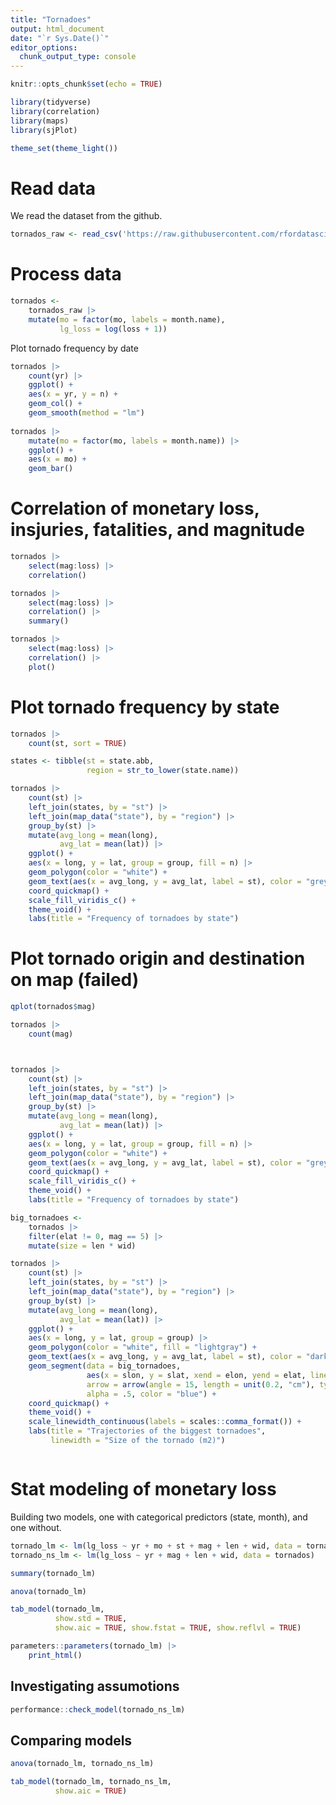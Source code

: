 ```yaml
---
title: "Tornadoes"
output: html_document
date: "`r Sys.Date()`"
editor_options: 
  chunk_output_type: console
---
```


```r
knitr::opts_chunk$set(echo = TRUE)

library(tidyverse)
library(correlation)
library(maps)
library(sjPlot)

theme_set(theme_light())
```

# Read data

We read the dataset from the github.

```r
tornados_raw <- read_csv('https://raw.githubusercontent.com/rfordatascience/tidytuesday/master/data/2023/2023-05-16/tornados.csv')

```

# Process data

```r
tornados <- 
    tornados_raw |> 
    mutate(mo = factor(mo, labels = month.name),
           lg_loss = log(loss + 1))


```

Plot tornado frequency by date

```r
tornados |> 
    count(yr) |> 
    ggplot() +
    aes(x = yr, y = n) +
    geom_col() +
    geom_smooth(method = "lm")
    
tornados |> 
    mutate(mo = factor(mo, labels = month.name)) |> 
    ggplot() +
    aes(x = mo) +
    geom_bar()

```

# Correlation of monetary loss, insjuries, fatalities, and magnitude

```r
    
tornados |> 
    select(mag:loss) |> 
    correlation()

tornados |> 
    select(mag:loss) |> 
    correlation() |> 
    summary()

tornados |> 
    select(mag:loss) |> 
    correlation() |> 
    plot()

```


# Plot tornado frequency by state

```r
tornados |> 
    count(st, sort = TRUE)

states <- tibble(st = state.abb,
                 region = str_to_lower(state.name))

tornados |> 
    count(st) |> 
    left_join(states, by = "st") |> 
    left_join(map_data("state"), by = "region") |> 
    group_by(st) |> 
    mutate(avg_long = mean(long),
           avg_lat = mean(lat)) |> 
    ggplot() +
    aes(x = long, y = lat, group = group, fill = n) |> 
    geom_polygon(color = "white") +
    geom_text(aes(x = avg_long, y = avg_lat, label = st), color = "grey") +
    coord_quickmap() + 
    scale_fill_viridis_c() +
    theme_void() +
    labs(title = "Frequency of tornadoes by state")


```

# Plot tornado origin and destination on map (failed)

```r
qplot(tornados$mag)

tornados |> 
    count(mag)



tornados |> 
    count(st) |> 
    left_join(states, by = "st") |> 
    left_join(map_data("state"), by = "region") |> 
    group_by(st) |> 
    mutate(avg_long = mean(long),
           avg_lat = mean(lat)) |> 
    ggplot() +
    aes(x = long, y = lat, group = group, fill = n) |> 
    geom_polygon(color = "white") +
    geom_text(aes(x = avg_long, y = avg_lat, label = st), color = "grey") +
    coord_quickmap() + 
    scale_fill_viridis_c() +
    theme_void() +
    labs(title = "Frequency of tornadoes by state")
```


```r
big_tornadoes <- 
    tornados |> 
    filter(elat != 0, mag == 5) |> 
    mutate(size = len * wid)

tornados |> 
    count(st) |> 
    left_join(states, by = "st") |> 
    left_join(map_data("state"), by = "region") |> 
    group_by(st) |> 
    mutate(avg_long = mean(long),
           avg_lat = mean(lat)) |> 
    ggplot() +
    aes(x = long, y = lat, group = group) |> 
    geom_polygon(color = "white", fill = "lightgray") +
    geom_text(aes(x = avg_long, y = avg_lat, label = st), color = "darkgray") +
    geom_segment(data = big_tornadoes, 
                 aes(x = slon, y = slat, xend = elon, yend = elat, linewidth = size),
                 arrow = arrow(angle = 15, length = unit(0.2, "cm"), type = "closed"), 
                 alpha = .5, color = "blue") +
    coord_quickmap() + 
    theme_void() +
    scale_linewidth_continuous(labels = scales::comma_format()) +
    labs(title = "Trajectories of the biggest tornadoes",
         linewidth = "Size of the tornado (m2)")



```

# Stat modeling of monetary loss

Building two models, one with categorical predictors (state, month), and one without.

```r
tornado_lm <- lm(lg_loss ~ yr + mo + st + mag + len + wid, data = tornados)
tornado_ns_lm <- lm(lg_loss ~ yr + mag + len + wid, data = tornados)
```


```r
summary(tornado_lm)

anova(tornado_lm)

tab_model(tornado_lm, 
          show.std = TRUE,
          show.aic = TRUE, show.fstat = TRUE, show.reflvl = TRUE)

parameters::parameters(tornado_lm) |> 
    print_html()
```


## Investigating assumotions

```r
performance::check_model(tornado_ns_lm)
```

## Comparing models
```r
anova(tornado_lm, tornado_ns_lm)

tab_model(tornado_lm, tornado_ns_lm,
          show.aic = TRUE)

```

